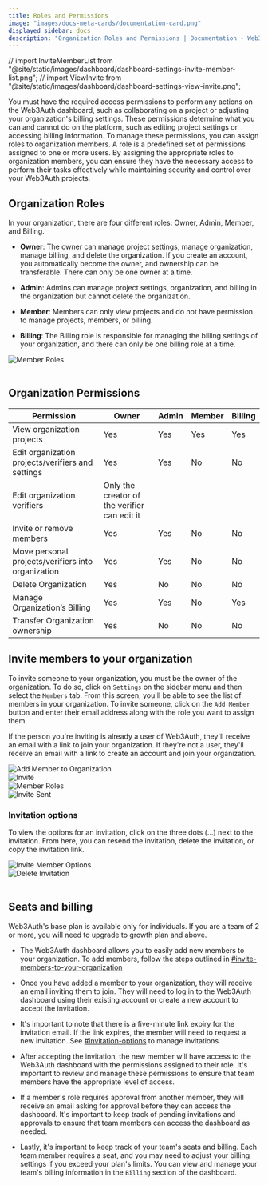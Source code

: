 ```yaml
---
title: Roles and Permissions
image: "images/docs-meta-cards/documentation-card.png"
displayed_sidebar: docs
description: "Organization Roles and Permissions | Documentation - Web3Auth"
---
```


// import InviteMemberList from "@site/static/images/dashboard/dashboard-settings-invite-member-list.png";
// import ViewInvite from "@site/static/images/dashboard/dashboard-settings-view-invite.png";

You must have the required access permissions to perform any actions on the Web3Auth dashboard, such as collaborating on a project or adjusting your
organization's billing settings. These permissions determine what you can and cannot do on the platform, such as editing project settings or accessing
billing information. To manage these permissions, you can assign roles to organization members. A role is a predefined set of permissions assigned to
one or more users. By assigning the appropriate roles to organization members, you can ensure they have the necessary access to perform their tasks
effectively while maintaining security and control over your Web3Auth projects.

## Organization Roles

In your organization, there are four different roles: Owner, Admin, Member, and Billing.

- **Owner**: The owner can manage project settings, manage organization, manage billing, and delete the organization. If you create an account, you
  automatically become the owner, and ownership can be transferable. There can only be one owner at a time.

- **Admin**: Admins can manage project settings, organization, and billing in the organization but cannot delete the organization.

- **Member**: Members can only view projects and do not have permission to manage projects, members, or billing.

- **Billing**: The Billing role is responsible for managing the billing settings of your organization, and there can only be one billing role at a
  time.

<div style={{ flexBasis: "300px", flexGrow: "1", textAlign: "center" }}>
  <img src={MemberRoles} style={{ alignSelf: "center", maxWidth: "100%" }} alt="Member Roles" />
</div>
<br />

## Organization Permissions

| Permission                                         | Owner                                        | Admin | Member | Billing |
| -------------------------------------------------- | -------------------------------------------- | ----- | ------ | ------- |
| View organization projects                         | Yes                                          | Yes   | Yes    | Yes     |
| Edit organization projects/verifiers and settings  | Yes                                          | Yes   | No     | No      |
| Edit organization verifiers                        | Only the creator of the verifier can edit it |
| Invite or remove members                           | Yes                                          | Yes   | No     | No      |
| Move personal projects/verifiers into organization | Yes                                          | Yes   | No     | No      |
| Delete Organization                                | Yes                                          | No    | No     | No      |
| Manage Organization’s Billing                      | Yes                                          | Yes   | No     | Yes     |
| Transfer Organization ownership                    | Yes                                          | No    | No     | No      |

## Invite members to your organization

To invite someone to your organization, you must be the owner of the organization. To do so, click on `Settings` on the sidebar menu and then select
the `Members` tab. From this screen, you'll be able to see the list of members in your organization. To invite someone, click on the `Add Member`
button and enter their email address along with the role you want to assign them.

If the person you're inviting is already a user of Web3Auth, they'll receive an email with a link to join your organization. If they're not a user,
they'll receive an email with a link to create an account and join your organization.

<div style={{ flexBasis: "300px", flexGrow: "1", textAlign: "center" }}>
  <img src={InviteButton} style={{ alignSelf: "center", maxWidth: "100%" }} alt="Add Member to Organization" />
</div>
<div style={{ flexBasis: "300px", flexGrow: "1", textAlign: "center" }}>
  <img src={InviteModal} style={{ alignSelf: "center", maxWidth: "100%" }} alt="Invite" />
</div>

<div style={{ flexBasis: "300px", flexGrow: "1", textAlign: "center" }}>
  <img src={MemberRoles} style={{ alignSelf: "center", maxWidth: "100%" }} alt="Member Roles" />
</div>

<div style={{ flexBasis: "300px", flexGrow: "1", textAlign: "center" }}>
  <img src={InviteSent} style={{ alignSelf: "center", maxWidth: "100%" }} alt="Invite Sent" />
</div>

### Invitation options

To view the options for an invitation, click on the three dots (…) next to the invitation. From here, you can resend the invitation, delete the
invitation, or copy the invitation link.

<div style={{ flexBasis: "300px", flexGrow: "1", textAlign: "center" }}>
  <img src={InviteMemberOptions} style={{ alignSelf: "center", maxWidth: "100%" }} alt="Invite Member Options" />
</div>

<div style={{ flexBasis: "300px", flexGrow: "1", textAlign: "center" }}>
  <img src={DeleteInvitation} style={{ alignSelf: "center", maxWidth: "100%" }} alt="Delete Invitation" />
</div>
<br />

## Seats and billing

Web3Auth's base plan is available only for individuals. If you are a team of 2 or more, you will need to upgrade to growth plan and above.

- The Web3Auth dashboard allows you to easily add new members to your organization. To add members, follow the steps outlined in
  [#invite-members-to-your-organization](#invite-members-to-your-organization)

- Once you have added a member to your organization, they will receive an email inviting them to join. They will need to log in to the Web3Auth
  dashboard using their existing account or create a new account to accept the invitation.

- It's important to note that there is a five-minute link expiry for the invitation email. If the link expires, the member will need to request a new
  invitation. See [#invitation-options](#invitation-options) to manage invitations.

- After accepting the invitation, the new member will have access to the Web3Auth dashboard with the permissions assigned to their role. It's
  important to review and manage these permissions to ensure that team members have the appropriate level of access.

- If a member's role requires approval from another member, they will receive an email asking for approval before they can access the dashboard. It's
  important to keep track of pending invitations and approvals to ensure that team members can access the dashboard as needed.

- Lastly, it's important to keep track of your team's seats and billing. Each team member requires a seat, and you may need to adjust your billing
  settings if you exceed your plan's limits. You can view and manage your team's billing information in the `Billing` section of the dashboard.

